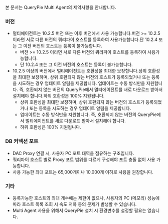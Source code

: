 본 문서는 QueryPie Multi Agent의 제약사항을 안내합니다.

### 버전
* 멀티에이전트는 10.2.5 버전 또는 이후 버전에서 사용 가능합니다.버전 &gt;= 10.2.5 이라면 서로 다른 버전의 쿼리파이 호스트를 등록하여 사용가능합니다.단 10.2.4 또는 그 이전 버전의 호스트는 등록이 불가능합니다.
  * 버전 &gt;= 10.2.5 이라면 서로 다른 버전의 쿼리파이 호스트를 등록하여 사용가능합니다.
  * 단 10.2.4 또는 그 이전 버전의 호스트는 등록이 불가능합니다.
* 10.2.5 이상의 버전에서 멀티에이전트는 호환성을 최대한 보장합니다.상위 호환성을 최대한 보장하며, 상위 호환되지 않는 버전의 호스트가 등록되었거나 또는 등록을 시도하는 경우 업데이트 알림을 제공합니다. 업데이트는 수동 방식만을 지원합니다. 즉, 호환되지 않는 버전의 QueryPie에서 멀티에이전트를 새로 다운로드 받아서 설치해야 합니다.하위 호환성은 100% 지원됩니다.
  * 상위 호환성을 최대한 보장하며, 상위 호환되지 않는 버전의 호스트가 등록되었거나 또는 등록을 시도하는 경우 업데이트 알림을 제공합니다.
  * 업데이트는 수동 방식만을 지원합니다. 즉, 호환되지 않는 버전의 QueryPie에서 멀티에이전트를 새로 다운로드 받아서 설치해야 합니다.
  * 하위 호환성은 100% 지원됩니다.

### DB 커넥션 포트
* DAC Proxy 연결 시, 사용자 PC 포트 대역을 점유하는 구조입니다.
* 쿼리파이 호스트 별로 Proxy 포트 범위를 다르게 구성해야 포트 충돌 없이 사용 가능합니다.
* 사용 가능한 최대 포트는 65,000개이나 10,000개 이하로 사용을 권장합니다.

### 기타
* 등록가능한 호스트의 최대 개수에는 제한이 없으나, 사용자의 PC (메모리) 성능에 따라 호스트 목록 조회 시 속도 저하 등의 문제가 발생할 수 있습니다.
* Multi Agent 사용을 위해서 QueryPie 설치 시 환경변수를 설정할 필요는 없습니다.
